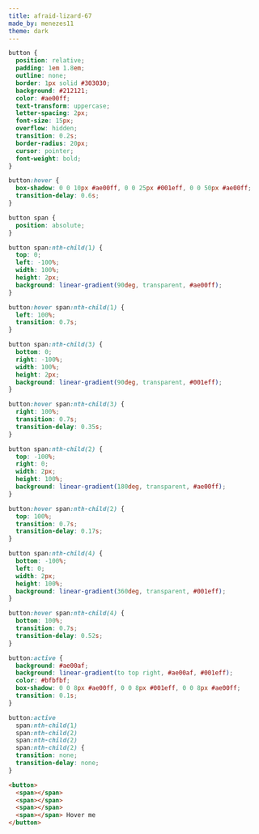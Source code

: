 ```yaml
---
title: afraid-lizard-67
made_by: menezes11
theme: dark
---
```


```css
button {
  position: relative;
  padding: 1em 1.8em;
  outline: none;
  border: 1px solid #303030;
  background: #212121;
  color: #ae00ff;
  text-transform: uppercase;
  letter-spacing: 2px;
  font-size: 15px;
  overflow: hidden;
  transition: 0.2s;
  border-radius: 20px;
  cursor: pointer;
  font-weight: bold;
}

button:hover {
  box-shadow: 0 0 10px #ae00ff, 0 0 25px #001eff, 0 0 50px #ae00ff;
  transition-delay: 0.6s;
}

button span {
  position: absolute;
}

button span:nth-child(1) {
  top: 0;
  left: -100%;
  width: 100%;
  height: 2px;
  background: linear-gradient(90deg, transparent, #ae00ff);
}

button:hover span:nth-child(1) {
  left: 100%;
  transition: 0.7s;
}

button span:nth-child(3) {
  bottom: 0;
  right: -100%;
  width: 100%;
  height: 2px;
  background: linear-gradient(90deg, transparent, #001eff);
}

button:hover span:nth-child(3) {
  right: 100%;
  transition: 0.7s;
  transition-delay: 0.35s;
}

button span:nth-child(2) {
  top: -100%;
  right: 0;
  width: 2px;
  height: 100%;
  background: linear-gradient(180deg, transparent, #ae00ff);
}

button:hover span:nth-child(2) {
  top: 100%;
  transition: 0.7s;
  transition-delay: 0.17s;
}

button span:nth-child(4) {
  bottom: -100%;
  left: 0;
  width: 2px;
  height: 100%;
  background: linear-gradient(360deg, transparent, #001eff);
}

button:hover span:nth-child(4) {
  bottom: 100%;
  transition: 0.7s;
  transition-delay: 0.52s;
}

button:active {
  background: #ae00af;
  background: linear-gradient(to top right, #ae00af, #001eff);
  color: #bfbfbf;
  box-shadow: 0 0 8px #ae00ff, 0 0 8px #001eff, 0 0 8px #ae00ff;
  transition: 0.1s;
}

button:active
  span:nth-child(1)
  span:nth-child(2)
  span:nth-child(2)
  span:nth-child(2) {
  transition: none;
  transition-delay: none;
}
```

```html
<button>
  <span></span>
  <span></span>
  <span></span>
  <span></span> Hover me
</button>
```
